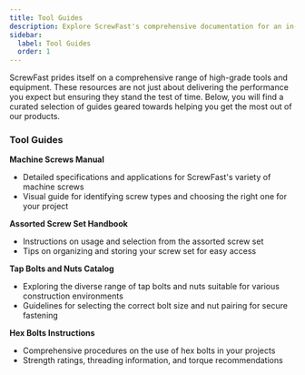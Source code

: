 ```yaml
---
title: Tool Guides
description: Explore ScrewFast's comprehensive documentation for an in-depth look at our premium tools and construction services.
sidebar:
  label: Tool Guides
  order: 1
---
```


ScrewFast prides itself on a comprehensive range of high-grade tools and equipment. These resources are not just about delivering the performance you expect but ensuring they stand the test of time. Below, you will find a curated selection of guides geared towards helping you get the most out of our products.

### Tool Guides

**Machine Screws Manual**

- Detailed specifications and applications for ScrewFast's variety of machine screws
- Visual guide for identifying screw types and choosing the right one for your project

**Assorted Screw Set Handbook**

- Instructions on usage and selection from the assorted screw set
- Tips on organizing and storing your screw set for easy access

**Tap Bolts and Nuts Catalog**

- Exploring the diverse range of tap bolts and nuts suitable for various construction environments
- Guidelines for selecting the correct bolt size and nut pairing for secure fastening

**Hex Bolts Instructions**

- Comprehensive procedures on the use of hex bolts in your projects
- Strength ratings, threading information, and torque recommendations
